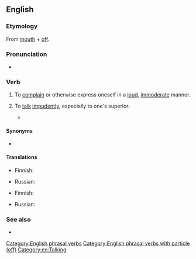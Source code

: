 ==English==

===Etymology===
From [[mouth]] + [[off]].

===Pronunciation===
* {{audio|en|En-au-mouth off.ogg|Audio (AU)}}

===Verb===
{{en-verb|mouths off|mouthing off|mouthed off}}

# {{lb|en|intransitive|slang}} To [[complain]] or otherwise express oneself in a [[loud]], [[immoderate]] manner.
# {{lb|en|ambitransitive|slang}} To [[talk]] [[impudent]]ly, especially to one's superior.
#* {{quote-av
|en
|year=2008
|people=Herbert
|title=Family Guy
|episode=Play It Again, Brian
|passage=And don't you '''mouth off''' to me, or I'm gonna slap you right in your penis.}}

====Synonyms====
* {{l|en|shoot one's mouth off}}

====Translations====
{{trans-top|to complain or otherwise express oneself in a loud, immoderate manner}}
* Finnish: {{t|fi|meuhkata}}
{{trans-mid}}
* Russian: {{t|ru|распускать язык}}
{{trans-bottom}}

{{trans-top|to talk impudently, especially to one's superior}}
* Finnish: {{t|fi|meuhkata}}
{{trans-mid}}
* Russian: {{t+|ru|дерзить}}
{{trans-bottom}}

===See also===
* {{l|en|loudmouth}}

[[Category:English phrasal verbs]]
[[Category:English phrasal verbs with particle (off)]]
[[Category:en:Talking]]